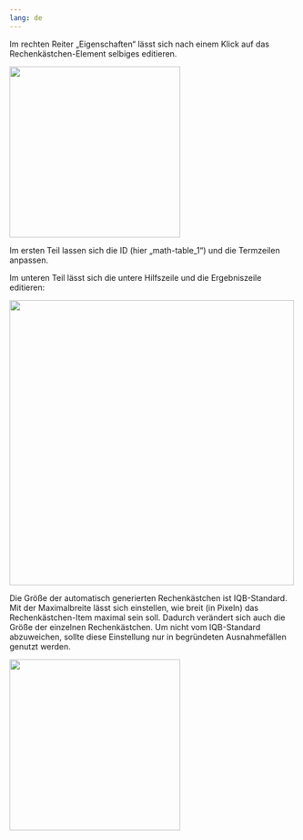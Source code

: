 ```yaml
---
lang: de
---
```


Im rechten Reiter „Eigenschaften“ lässt sich nach einem Klick auf das Rechenkästchen-Element selbiges editieren.

![](../Glossar/Editieren.png){width=300}

Im ersten Teil lassen sich die ID (hier „math-table_1“) und die Termzeilen anpassen. 

Im unteren Teil lässt sich die untere Hilfszeile und die Ergebniszeile editieren: 

![](../Glossar/Editieren_eins.png){width=500}

Die Größe der automatisch generierten Rechenkästchen ist IQB-Standard. Mit der Maximalbreite lässt sich einstellen, wie breit (in Pixeln) das Rechenkästchen-Item maximal sein soll. Dadurch verändert sich auch die Größe der einzelnen Rechenkästchen. Um nicht vom IQB-Standard abzuweichen, sollte diese Einstellung nur in begründeten Ausnahmefällen genutzt werden.  

![](../Glossar/Editieren_zwei.png){width=300}